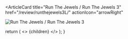 <ArticleCard
  title="Run The Jewels / Run The Jewels 3"
  href="/review/runthejewels3L/"
  actionIcon="arrowRight"
>

![Run The Jewels / Run The Jewels 3](../../images/cd/runthejewels3L.jpg)

</ArticleCard>

  return (
    <>
      {children}
    </>
  );
}
